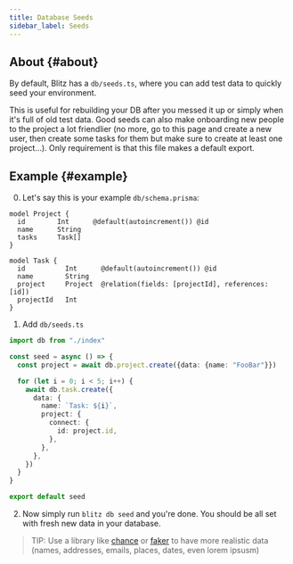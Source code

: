 ```yaml
---
title: Database Seeds
sidebar_label: Seeds
---
```


## About {#about}

By default, Blitz has a `db/seeds.ts`, where you can add test data to
quickly seed your environment.

This is useful for rebuilding your DB after you messed it up or simply
when it's full of old test data. Good seeds can also make onboarding new
people to the project a lot friendlier (no more, go to this page and
create a new user, then create some tasks for them but make sure to create
at least one project...). Only requirement is that this file makes a
default export.

## Example {#example}

0. Let's say this is your example `db/schema.prisma`:

```prisma
model Project {
  id        Int      @default(autoincrement()) @id
  name      String
  tasks     Task[]
}

model Task {
  id          Int      @default(autoincrement()) @id
  name        String
  project     Project  @relation(fields: [projectId], references: [id])
  projectId   Int
}
```

1. Add `db/seeds.ts`

```ts
import db from "./index"

const seed = async () => {
  const project = await db.project.create({data: {name: "FooBar"}})

  for (let i = 0; i < 5; i++) {
    await db.task.create({
      data: {
        name: `Task: ${i}`,
        project: {
          connect: {
            id: project.id,
          },
        },
      },
    })
  }
}

export default seed
```

2. Now simply run `blitz db seed` and you're done. You should be all
   set with fresh new data in your database.

> TIP: Use a library like [chance](https://chancejs.com/) or
> [faker](https://fakerjs.dev/) to have more realistic data (names,
> addresses, emails, places, dates, even lorem ipsusm)
